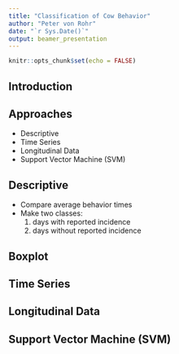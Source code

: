 ```yaml
---
title: "Classification of Cow Behavior"
author: "Peter von Rohr"
date: "`r Sys.Date()`"
output: beamer_presentation
---
```


```r
knitr::opts_chunk$set(echo = FALSE)
```

## Introduction


## Approaches

- Descriptive
- Time Series
- Longitudinal Data
- Support Vector Machine (SVM)

## Descriptive

- Compare average behavior times
- Make two classes: 
    1. days with reported incidence
    2. days without reported incidence
    

## Boxplot


## Time Series


## Longitudinal Data


## Support Vector Machine (SVM)
